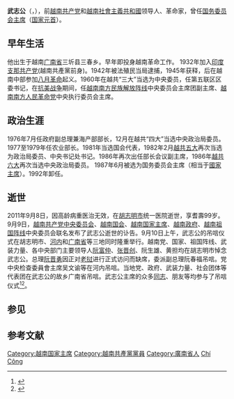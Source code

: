 {{Infobox_President
| name = 武志公
| original_name = {{lang|vi|Võ Chí Công}}
| image = 
| country = [[越南|越南]]
| order = 
| office = {{SRV}}第3任[[越南國家主席|國務委員會主席]]
| term_start = 1987年6月18日
| term_end = 1992年9月22日
| predecessor2 = [[长征_(人名)|长征]]
| successor2 = [[黎德英|黎德英]]（[[越南国家主席|越南国家主席]]）
| vice_occupation =
| vice_president = 
| birth_date = {{Birth date|1912|8|7}}
| birth_place = {{French Indochina}}[[安南保護國|安南保護國]][[廣南省|廣南省]]
| death_date = {{Death date and age|2011|9|8|1912|8|7}}
| death_place ={{VNM}}[[胡志明市|胡志明市]]統一醫院
| resting_place = {{VNM}}[[胡志明市|胡志明市]]{{link-vi|胡志明市公墓|Nghĩa trang Thành phố Hồ Chí Minh}}
| nationality = {{VNM}}
| spouse = 潘氏尼（Phan Thị Nể）
| religion = [[无神论|无神论]]
| party = {{VCP}}
}}

'''武志公'''（{{lang-vi|Võ Chí Công}}，{{bd|1912年|8月7日|2011年|9月8日|catIdx=Võ Chí Công}}），前[[越南共产党|越南共产党]]和[[越南社會主義共和國|越南社會主義共和國]]领导人、革命家，曾任[[越南社会主义共和国主席|国务委员会主席]]（[[国家元首|国家元首]]）。

==早年生活==
他出生于越南[[广南省|广南省]]三圻县三春乡。早年即投身越南革命工作。 1932年加入[[越南共產黨|印度支那共产党]](越南共產黨前身)。1942年被法殖民当局逮捕，1945年获释，后在越南中部参加[[八月革命|八月革命]]起义。1960年在越共“三大”当选为中央委员，任第五联区区委书记，在[[越南战争|抗美战争]]期间，任[[越南南方民族解放阵线|越南南方民族解放阵线]]中央委员会主席团副主席、[[越南南方人民革命党|越南南方人民革命党]]中央执行委员会主席。

==政治生涯==
1976年7月任政府副总理兼海产部部长，12月在越共“四大”当选中央政治局委员。1977至1979年任农业部长。1981年当选国会代表，1982年2月[[越南共产党第五次全国代表大会|越共五大]]再次当选为政治局委员、中央书记处书记。1986年再次出任部长会议副主席，1986年[[越南共产党第六次全国代表大会|越共六大]]再次当选中央政治局委员。 1987年6月被选为国务委员会主席（相当于[[越南國家主席|國家主席]]）。1992年卸任。
==逝世==
2011年9月8日，因高龄病重医治无效，在[[胡志明市|胡志明市]]统一医院逝世，享耆壽99岁。9月9日，[[越南共产党中央委员会|越南共产党中央委员会]]、[[越南国会|越南国会]]、[[越南国家主席|越南国家主席]]、[[越南政府|越南政府]]、[[越南祖国阵线|越南祖国阵线]]中央委员会联名发布了武志公逝世的讣告。9月10日上午，武志公的吊唁仪式在胡志明市、[[河内|河内]]和[[广南省|广南省]]等三地同时隆重举行。越南党、国家、祖国阵线、武装力量、各中央部门主要领导人[[阮富仲|阮富仲]]、[[张晋创|张晋创]]、阮生雄、黄担均在胡志明市悼念武志公。总理[[阮晋勇|阮晋勇]]因正对[[老挝|老挝]]进行正式访问而缺席，委派副总理阮春福吊唁。党中央检查委員會主席吴文谕等在河内吊唁。当地党、政府、武装力量、社会团体等代表团在武志公的故乡广南省吊唁。武志公主席的众多[[同志_(政治)|同志]]、朋友等均参与了吊唁仪式<ref>{{Cite web |url=http://mcn.vietnamplus.vn/Story.aspx?did=14069 |title=武志公同志吊唁仪式隆重举行 |access-date=2020-04-29 |archive-date=2020-06-09 |archive-url=https://web.archive.org/web/20200609151117/http://mcn.vietnamplus.vn/Story.aspx?did=14069 |dead-url=no }}</ref><ref>{{Cite web |url=http://mcn.vietnamplus.vn/Story.aspx?did=14080 |title=武志公同志追悼大会隆重举行 |access-date=2020-04-29 |archive-date=2020-06-09 |archive-url=https://web.archive.org/web/20200609151302/http://mcn.vietnamplus.vn/Story.aspx?did=14080 |dead-url=no }}</ref>。

==参见==
{{start box}}
{{s-off}}
{{s-before|[[长征_(人名)|长征]]}}
{{s-title|[[越南国家主席|越南国务委员会主席]]|1987－1992}}
{{s-after|[[黎德英|黎德英]]|（国家主席）}}
{{end box}}
{{VietnamPres}}
{{Authority control}}
{{DEFAULTSORT:Công, Võ Chí}}
[[Category:越南国家主席|Category:越南国家主席]]
[[Category:越南共產黨黨員|Category:越南共產黨黨員]]
[[Category:廣南省人|Category:廣南省人]]
[[Category:武姓|Chí Công]]
==参考文献==